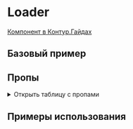 
<Meta of={LoaderStories} />

# Loader

[Компонент в Контур.Гайдах](https://guides.kontur.ru/components/progress-indicators/spinner/)

<Description />

## Базовый пример

<Primary />

## Пропы

<details>
  <summary>Открыть таблицу с пропами</summary>
  <Controls />
</details>

## Примеры использования

<Stories title="" includePrimary={false} />

